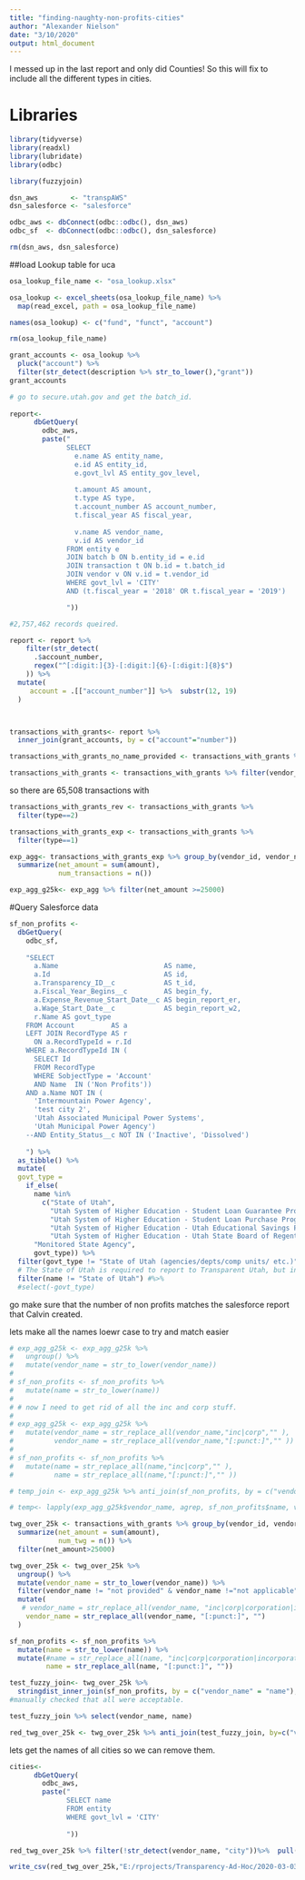 ```yaml
---
title: "finding-naughty-non-profits-cities"
author: "Alexander Nielson"
date: "3/10/2020"
output: html_document
---
```

I messed up in the last report and only did Counties! So this will fix to include all the different types in cities. 

# Libraries 
```r
library(tidyverse)
library(readxl)
library(lubridate)
library(odbc)

library(fuzzyjoin)
```

```r
dsn_aws        <- "transpAWS"
dsn_salesforce <- "salesforce"

odbc_aws <- dbConnect(odbc::odbc(), dsn_aws)
odbc_sf  <- dbConnect(odbc::odbc(), dsn_salesforce)

rm(dsn_aws, dsn_salesforce)
```

##load Lookup table for uca
```r
osa_lookup_file_name <- "osa_lookup.xlsx"

osa_lookup <- excel_sheets(osa_lookup_file_name) %>%
  map(read_excel, path = osa_lookup_file_name)

names(osa_lookup) <- c("fund", "funct", "account")

rm(osa_lookup_file_name)


```

```r
grant_accounts <- osa_lookup %>%
  pluck("account") %>%
  filter(str_detect(description %>% str_to_lower(),"grant"))
grant_accounts 
```


```r

# go to secure.utah.gov and get the batch_id.  
 
report<- 
      dbGetQuery(
        odbc_aws,
        paste("
              SELECT 
                e.name AS entity_name,
                e.id AS entity_id,
                e.govt_lvl AS entity_gov_level,
                
                t.amount AS amount,
                t.type AS type,
                t.account_number AS account_number,
                t.fiscal_year AS fiscal_year,
                
                v.name AS vendor_name,
                v.id AS vendor_id
              FROM entity e
              JOIN batch b ON b.entity_id = e.id
              JOIN transaction t ON b.id = t.batch_id
              JOIN vendor v ON v.id = t.vendor_id
              WHERE govt_lvl = 'CITY'
              AND (t.fiscal_year = '2018' OR t.fiscal_year = '2019')

              "))

#2,757,462 records queired. 
```

```r
report <- report %>% 
    filter(str_detect(
      .$account_number,
      regex("^[:digit:]{3}-[:digit:]{6}-[:digit:]{8}$")
    )) %>% 
  mutate(
     account = .[["account_number"]] %>%  substr(12, 19)
  )



transactions_with_grants<- report %>% 
  inner_join(grant_accounts, by = c("account"="number"))

transactions_with_grants_no_name_provided <- transactions_with_grants %>% filter(vendor_name =="Not Applicable")

transactions_with_grants <- transactions_with_grants %>% filter(vendor_name !="Not Applicable")

```

so there are 65,508 transactions with 

```r
transactions_with_grants_rev <- transactions_with_grants %>% 
  filter(type==2)

transactions_with_grants_exp <- transactions_with_grants %>% 
  filter(type==1)
```


```r
exp_agg<- transactions_with_grants_exp %>% group_by(vendor_id, vendor_name, fiscal_year) %>% 
  summarize(net_amount = sum(amount),
            num_transactions = n())
```

```r
exp_agg_g25k<- exp_agg %>% filter(net_amount >=25000)
```


#Query Salesforce data
```r
sf_non_profits <- 
  dbGetQuery(
    odbc_sf,
   
    "SELECT 
      a.Name                          AS name,
      a.Id                            AS id,
      a.Transparency_ID__c            AS t_id,
      a.Fiscal_Year_Begins__c         AS begin_fy,
      a.Expense_Revenue_Start_Date__c AS begin_report_er, 
      a.Wage_Start_Date__c            AS begin_report_w2,
      r.Name AS govt_type
    FROM Account         AS a
    LEFT JOIN RecordType AS r
      ON a.RecordTypeId = r.Id
    WHERE a.RecordTypeId IN (
      SELECT Id
      FROM RecordType
      WHERE SobjectType = 'Account'
      AND Name  IN ('Non Profits'))
    AND a.Name NOT IN (
      'Intermountain Power Agency',
      'test city 2',
      'Utah Associated Municipal Power Systems',
      'Utah Municipal Power Agency')
    --AND Entity_Status__c NOT IN ('Inactive', 'Dissolved')
    
    ") %>% 
  as_tibble() %>% 
  mutate(
  govt_type = 
    if_else(
      name %in% 
        c("State of Utah",
          "Utah System of Higher Education - Student Loan Guarantee Program",
          "Utah System of Higher Education - Student Loan Purchase Program",
          "Utah System of Higher Education - Utah Educational Savings Plan dba my529",
          "Utah System of Higher Education - Utah State Board of Regents"),
      "Monitored State Agency",
      govt_type)) %>% 
  filter(govt_type != "State of Utah (agencies/depts/comp units/ etc.)") %>% 
  # The State of Utah is required to report to Transparent Utah, but in most instances we do not monitor its data:
  filter(name != "State of Utah") #%>% 
  #select(-govt_type)

```

go make sure that the number of non profits matches the salesforce report that Calvin created. 

lets make all the names loewr case to try and match easier
```r
# exp_agg_g25k <- exp_agg_g25k %>% 
#   ungroup() %>% 
#   mutate(vendor_name = str_to_lower(vendor_name))
# 
# sf_non_profits <- sf_non_profits %>% 
#   mutate(name = str_to_lower(name))
# 
# # now I need to get rid of all the inc and corp stuff. 
# 
# exp_agg_g25k <- exp_agg_g25k %>% 
#   mutate(vendor_name = str_replace_all(vendor_name,"inc|corp","" ),
#          vendor_name = str_replace_all(vendor_name,"[:punct:]","" ))
# 
# sf_non_profits <- sf_non_profits %>% 
#   mutate(name = str_replace_all(name,"inc|corp","" ),
#          name = str_replace_all(name,"[:punct:]","" ))

```



```r
# temp_join <- exp_agg_g25k %>% anti_join(sf_non_profits, by = c("vendor_name" = "name"))
```


```r
# temp<- lapply(exp_agg_g25k$vendor_name, agrep, sf_non_profits$name, value = TRUE)
```


```r
twg_over_25k <- transactions_with_grants %>% group_by(vendor_id, vendor_name,entity_name, entity_id, fiscal_year, account, description, level_primary, level_secondary, level_tertiary, level_quaternary) %>% 
  summarize(net_amount = sum(amount),
            num_twg = n()) %>% 
  filter(net_amount>25000)

twg_over_25k <- twg_over_25k %>%
  ungroup() %>% 
  mutate(vendor_name = str_to_lower(vendor_name)) %>%
  filter(vendor_name != "not provided" & vendor_name !="not applicable") %>% 
  mutate(
   # vendor_name = str_replace_all(vendor_name, "inc|corp|corporation|incorporation", ""),
    vendor_name = str_replace_all(vendor_name, "[:punct:]", "")
  )

sf_non_profits <- sf_non_profits %>%
  mutate(name = str_to_lower(name)) %>%
  mutate(#name = str_replace_all(name, "inc|corp|corporation|incorporation", ""),
         name = str_replace_all(name, "[:punct:]", ""))

```


```r
test_fuzzy_join<- twg_over_25k %>% 
  stringdist_inner_join(sf_non_profits, by = c("vendor_name" = "name"), max_dist = 3)
#manually checked that all were acceptable.
```

```r
test_fuzzy_join %>% select(vendor_name, name)
```


```r
red_twg_over_25k <- twg_over_25k %>% anti_join(test_fuzzy_join, by=c("vendor_id" = "vendor_id"))
```

lets get the names of all cities so we can remove them. 

```r
cities<- 
      dbGetQuery(
        odbc_aws,
        paste("
              SELECT name
              FROM entity
              WHERE govt_lvl = 'CITY'
        
              "))
```

```r
red_twg_over_25k %>% filter(!str_detect(vendor_name, "city"))%>%  pull(vendor_name) %>% unique()
```


```r
write_csv(red_twg_over_25k,"E:/rprojects/Transparency-Ad-Hoc/2020-03-03-finding-naughty-non-profits/new-non-profits-cities-only.csv")
```


